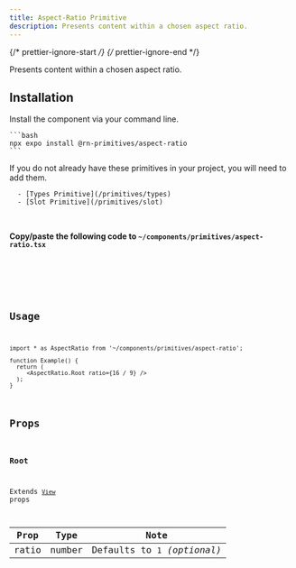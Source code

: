```yaml
---
title: Aspect-Ratio Primitive
description: Presents content within a chosen aspect ratio.
---
```


{/* prettier-ignore-start */}
{/* prettier-ignore-end */}



Presents content within a chosen aspect ratio.

## Installation

<Tabs>
  <TabItem label="NPM">

  Install the component via your command line.

    ```bash
    npx expo install @rn-primitives/aspect-ratio
    ```

  </TabItem>
  <TabItem label="Manual">
  <Aside title="Uses shared primitives">
      If you do not already have these primitives in your project, you will need to add them.

      - [Types Primitive](/primitives/types)
      - [Slot Primitive](/primitives/slot)

  </Aside>

  <br />

  **Copy/paste the following code to `~/components/primitives/aspect-ratio.tsx`**

  <Code code={importedCode} lang="tsx" title="~/components/primitives/aspect-ratio.tsx" />

  </TabItem>
</Tabs>

## Usage

```tsx
import * as AspectRatio from '~/components/primitives/aspect-ratio';

function Example() {
  return (
     <AspectRatio.Root ratio={16 / 9} />
  );
}
```

## Props

### Root

Extends [`View`](https://reactnative.dev/docs/view#props) props

| Prop  |  Type  |             Note             |
| :---: | :----: | :--------------------------: |
| ratio | number | Defaults to `1` _(optional)_ |

